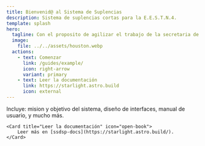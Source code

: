 ```yaml
---
title: Bienvenid@ al Sistema de Suplencias
description: Sistema de suplencias cortas para la E.E.S.T.N.4.
template: splash
hero:
  tagline: Con el proposito de agilizar el trabajo de la secretaria de la insitución!
  image:
    file: ../../assets/houston.webp
  actions:
    - text: Comenzar
      link: /guides/example/
      icon: right-arrow
      variant: primary
    - text: Leer la documentación
      link: https://starlight.astro.build
      icon: external
---
```



<CardGrid stagger>
	<Card title="Documentación" icon="pencil">
	Incluye: mision y objetivo del sistema, diseño de interfaces, manual de usuario, y mucho más.
	</Card>
	
	<Card title="Leer la documentación" icon="open-book">
		Leer más en [ssdsp-docs](https://starlight.astro.build/).
	</Card>
</CardGrid>
